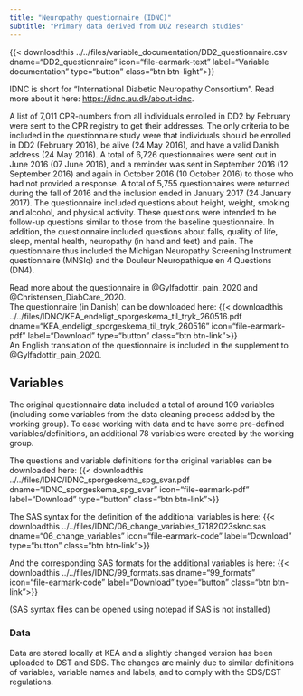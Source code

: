 ```yaml
---
title: "Neuropathy questionnaire (IDNC)"
subtitle: "Primary data derived from DD2 research studies"
---
```

{{< downloadthis ../../files/variable_documentation/DD2_questionnaire.csv dname="DD2_questionnaire" icon="file-earmark-text" label="Variable documentation" type="button" class="btn btn-light">}}

IDNC is short for "International Diabetic Neuropathy Consortium". Read more about it here: <https://idnc.au.dk/about-idnc>.

A list of 7,011 CPR-numbers from all individuals enrolled in DD2 by February were sent to the CPR registry to get their addresses. The only criteria to be included in the questionnaire study were that individuals should be enrolled in DD2 (February 2016), be alive (24 May 2016), and have a valid Danish address (24 May 2016). A total of 6,726 questionnaires were sent out in June 2016 (07 June 2016), and a reminder was sent in September 2016 (12 September 2016) and again in October 2016 (10 October 2016) to those who had not provided a response. A total of 5,755 questionnaires were returned during the fall of 2016 and the inclusion ended in January 2017 (24 January 2017). The questionnaire included questions about height, weight, smoking and alcohol, and physical activity. These questions were intended to be follow-up questions similar to those from the baseline questionnaire. In addition, the questionnaire included questions about falls, quality of life, sleep, mental health, neuropathy (in hand and feet) and pain. The questionnaire thus included the Michigan Neuropathy Screening Instrument questionnaire (MNSIq) and the Douleur Neuropathique en 4 Questions (DN4).

Read more about the questionnaire in @Gylfadottir_pain_2020 and @Christensen_DiabCare_2020.\
The questionnaire (in Danish) can be downloaded here: {{< downloadthis ../../files/IDNC/KEA_endeligt_sporgeskema_til_tryk_260516.pdf dname="KEA_endeligt_sporgeskema_til_tryk_260516" icon="file-earmark-pdf" label="Download" type="button" class="btn btn-link">}}\
An English translation of the questionnaire is included in the supplement to @Gylfadottir_pain_2020.

## Variables
The original questionnaire data included a total of around 109 variables (including some variables from the data cleaning process added by the working group). To ease working with data and to have some pre-defined variables/definitions, an additional 78 variables were created by the working group.

The questions and variable definitions for the original variables can be downloaded here:
{{< downloadthis ../../files/IDNC/IDNC_sporgeskema_spg_svar.pdf dname="IDNC_sporgeskema_spg_svar" icon="file-earmark-pdf" label="Download" type="button" class="btn btn-link">}}\

The SAS syntax for the definition of the additional variables is here: 
{{< downloadthis ../../files/IDNC/06_change_variables_17182023sknc.sas dname="06_change_variables" icon="file-earmark-code" label="Download" type="button" class="btn btn-link">}}\

And the corresponding SAS formats for the additional variables is here: 
{{< downloadthis ../../files/IDNC/99_formats.sas dname="99_formats" icon="file-earmark-code" label="Download" type="button" class="btn btn-link">}}\

(SAS syntax files can be opened using notepad if SAS is not installed)


### Data 
Data are stored locally at KEA and a slightly changed version has been uploaded to DST and SDS. The changes are mainly due to similar definitions of variables, variable names and labels, and to comply with the SDS/DST regulations. 


